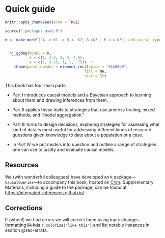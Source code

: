 # Quick guide {.unnumbered}

```r
knitr::opts_chunk$set(echo = TRUE)

source("_packages_used.R")
```

```r

m <- make_model("A -> K1 -> B <- K2; B->K3 ; B <-> K3", add_causal_types = FALSE) 


  hj_ggdag(model = m, 
           x = c(1, 2.5, 2, 3, 4.5), 
           y = c(1, 1.25, 1, 1, .75))  +                       
    theme(panel.border = element_rect(color = "#1b98e0",
                                    fill = NA,
                                    size = 3))


```

This book has four main parts:

* Part I introduces causal models and a Bayesian approach to learning about them and drawing inferences from them.

* Part II applies these tools to strategies that use  process tracing, mixed methods, and "model aggregation."

* Part III turns to design decisions, exploring strategies for assessing what kind of data is most useful for addressing different kinds of research questions given knowledge to date about a population or a case.

*  In Part IV we put models into question and outline a range of strategies one can use to justify and evaluate causal models. 

## Resources  {-}

We (with wonderful colleagues) have developed an `R` package---`CausalQueries`---to accompany this book, hosted on [Cran](https://cran.r-project.org/web/packages/CausalQueries/index.html). Supplementary Materials, including a guide to the package, can be found at [https://integrated-inferences.github.io/](https://integrated-inferences.github.io/).
\newpage

## Corrections {-} 

If (when!) we find errors we will correct them using track changes formatting ~~lik htis~~
`r colorize("like this")` and list notable instances in section  @sec-errata.


